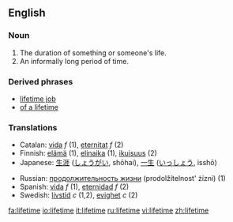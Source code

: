 ==English==

===Noun===
{{en-noun}}

# The duration of something or someone's life.
# An informally long period of time.

===Derived phrases===
*[[lifetime job]]
*[[of a lifetime]]

===Translations===
{{top}}
*Catalan: [[vida]] ''f'' (1), [[eternitat]] ''f'' (2)
*Finnish: [[elämä]] (1), [[elinaika]] (1), [[ikuisuus]] (2)
*Japanese: [[生涯]] ([[しょうがい]], shōhai), [[一生]] ([[いっしょう]], isshō)
{{mid}}
*Russian: [[продолжительность жизни]] (prodolžítelnost' żízni) {{f}} (1)
*Spanish: [[vida]] ''f'' (1), [[eternidad]] ''f'' (2)
*Swedish: [[livstid]] ''c'' (1,2), [[evighet]] ''c'' (2)
{{bottom}}

[[fa:lifetime]]
[[io:lifetime]]
[[it:lifetime]]
[[ru:lifetime]]
[[vi:lifetime]]
[[zh:lifetime]]